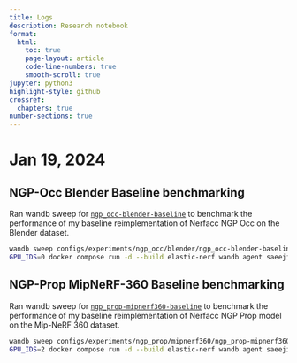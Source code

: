 ```yaml
---
title: Logs
description: Research notebook
format:
  html:
    toc: true
    page-layout: article
    code-line-numbers: true
    smooth-scroll: true
jupyter: python3
highlight-style: github
crossref:
  chapters: true
number-sections: true
---
```


# Jan 19, 2024
## NGP-Occ Blender Baseline benchmarking
Ran wandb sweep for [`ngp_occ-blender-baseline`](https://wandb.ai/saeejithn/elastic-nerf/sweeps/bj5mkdex/workspace) to benchmark the performance of my baseline reimplementation of Nerfacc NGP Occ on the Blender dataset.

```bash
wandb sweep configs/experiments/ngp_occ/blender/ngp_occ-blender-baseline.yaml
GPU_IDS=0 docker compose run -d --build elastic-nerf wandb agent saeejithn/elastic-nerf/bj5mkdex
```

## NGP-Prop MipNeRF-360 Baseline benchmarking
Ran wandb sweep for [`ngp_prop-mipnerf360-baseline`](https://wandb.ai/saeejithn/elastic-nerf/sweeps/0rn5ziwc/workspace) to benchmark the performance of my baseline reimplementation of Nerfacc NGP Prop model on the Mip-NeRF 360 dataset.
```bash
wandb sweep configs/experiments/ngp_prop/mipnerf360/ngp_prop-mipnerf360-baseline.yaml
GPU_IDS=2 docker compose run -d --build elastic-nerf wandb agent saeejithn/elastic-nerf/0rn5ziwc
```

